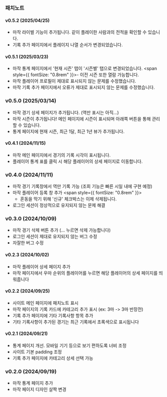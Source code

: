 ### 패치노트

#### v0.5.2 (2025/04/25)

- 마작 라이벌 기능이 추가됩니다. 같이 플레이한 사람과의 전적을 확인할 수 있습니다.
- 기록 추가 페이지에서 플레이지 나열 순서가 변경되었습니다.

#### v0.5.1 (2025/03/23)

- 마작 통계 페이지에서 '현재 시즌' 탭이 '시즌별' 탭으로 변경되었습니다.
  <span style={{ fontSize: "0.8rem" }}>- 이전 시즌 또한 열람 가능합니다.</span>
- 마작 플레이어 프로필이 제대로 표시되지 않는 문제를 수정했습니다.
- 마작 기록 추가 페이지에서 오류가 제대로 표시되지 않는 문제를 수정했습니다.

### v0.5.0 (2025/03/14)

- 마작 경기 상세 페이지가 추가됩니다. (역만 표시는 아직...)
- 마작 시즌이 추가됩니다! 메인 페이지에 시즌이 표시되며 아래쪽 버튼을 통해 관리할 수 있습니다.
- 통계 페이지에 현재 시즌, 최근 1달, 최근 1년 뷰가 추가됩니다.

#### v0.4.1 (2024/11/15)

- 마작 메인 페이지에서 경기의 기록 시각이 표시됩니다.
- 플레이어 통계 표를 클릭 시 해당 플레이어의 상세 페이지로 이동합니다.

### v0.4.0 (2024/11/11)

- 마작 경기 기록창에서 역만 기록 가능 (조회 기능은 빠른 시일 내에 구현 예정)
- 마작 플레이어 등록 창 추가
  <span style={{ fontSize: "0.8rem" }}>
    - 혼동을 막기 위해 '신규' 체크박스는 이제 삭제됩니다.
  </span>
- 로그인 세션이 정상적으로 유지되지 않는 문제 해결

### v0.3.0 (2024/10/09)

- 마작 경기 삭제 버튼 추가 (... 누르면 삭제 가능합니다)
- 로그인 세션이 제대로 유지되지 않는 버그 수정
- 자잘한 버그 수정

#### v0.2.3 (2024/10/02)

- 마작 플레이어 상세 페이지 추가
- 마작 페이지에서 우마 순위의 플레이어를 누르면 해당 플레이어의 상세 페이지를 띄워줍니다

#### v0.2.2 (2024/09/25)

- 사이트 메인 페이지에 패치노트 표시
- 마작 페이지의 기록 카드에 카테고리 추가 표시 (ex: 3마 -> 3마 반장전)
- 기록 추가 페이지에 기타 기록사항 항목 추가
- 기타 기록사항이 추가된 경기는 최근 기록에서 초록색으로 표시됩니다

#### v0.2.1 (2024/09/21)

- 통계 페이지 개선. 모바일 기기 등으로 보기 편하도록 너비 조정
- 사이트 기본 padding 조정
- 기록 추가 페이지에 카테고리 상세 선택 가능

### v0.2.0 (2024/09/19)

- 마작 통계 페이지 추가
- 마작 페이지 디자인 살짝 변경
